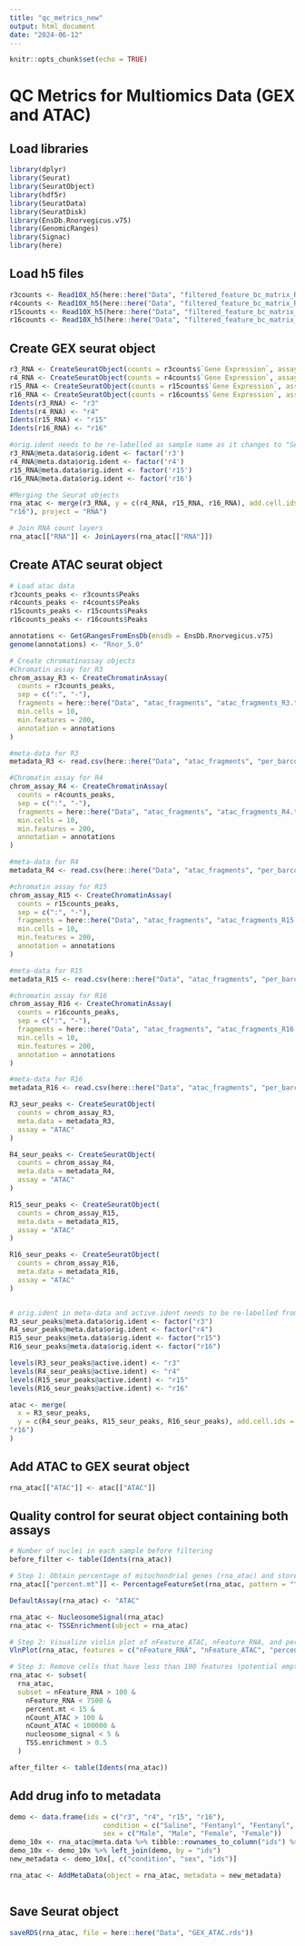 ```yaml
---
title: "qc_metrics_new"
output: html_document
date: "2024-06-12"
---
```


```r
knitr::opts_chunk$set(echo = TRUE)
```

# QC Metrics for Multiomics Data (GEX and ATAC)

## Load libraries 
```r
library(dplyr)
library(Seurat)
library(SeuratObject)
library(hdf5r)
library(SeuratData)
library(SeuratDisk)
library(EnsDb.Rnorvegicus.v75)
library(GenomicRanges)
library(Signac)
library(here)
```

## Load h5 files 
```r
r3counts <- Read10X_h5(here::here("Data", "filtered_feature_bc_matrix_R3.h5"))
r4counts <- Read10X_h5(here::here("Data", "filtered_feature_bc_matrix_R4.h5"))
r15counts <- Read10X_h5(here::here("Data", "filtered_feature_bc_matrix_R15.h5"))
r16counts <- Read10X_h5(here::here("Data", "filtered_feature_bc_matrix_R16.h5"))
```

## Create GEX seurat object 
```r
r3_RNA <- CreateSeuratObject(counts = r3counts$`Gene Expression`, assay = "RNA")
r4_RNA <- CreateSeuratObject(counts = r4counts$`Gene Expression`, assay = "RNA")
r15_RNA <- CreateSeuratObject(counts = r15counts$`Gene Expression`, assay = "RNA")
r16_RNA <- CreateSeuratObject(counts = r16counts$`Gene Expression`, assay = "RNA")
Idents(r3_RNA) <- "r3"
Idents(r4_RNA) <- "r4"
Idents(r15_RNA) <- "r15"
Idents(r16_RNA) <- "r16"

#orig.ident needs to be re-labelled as sample name as it changes to "SeuratProject" 
r3_RNA@meta.data$orig.ident <- factor('r3')
r4_RNA@meta.data$orig.ident <- factor('r4')
r15_RNA@meta.data$orig.ident <- factor('r15')
r16_RNA@meta.data$orig.ident <- factor('r16')

#Merging the Seurat objects
rna_atac <- merge(r3_RNA, y = c(r4_RNA, r15_RNA, r16_RNA), add.cell.ids = c("r3", "r4", "r15", 
"r16"), project = "RNA")

# Join RNA count layers 
rna_atac[["RNA"]] <- JoinLayers(rna_atac[["RNA"]])
```

## Create ATAC seurat object 
```r
# Load atac data 
r3counts_peaks <- r3counts$Peaks
r4counts_peaks <- r4counts$Peaks
r15counts_peaks <- r15counts$Peaks
r16counts_peaks <- r16counts$Peaks

annotations <- GetGRangesFromEnsDb(ensdb = EnsDb.Rnorvegicus.v75)
genome(annotations) <- "Rnor_5.0"

# Create chromatinassay objects 
#Chromatin assay for R3 
chrom_assay_R3 <- CreateChromatinAssay(
  counts = r3counts_peaks,
  sep = c(":", "-"),
  fragments = here::here("Data", "atac_fragments", "atac_fragments_R3.tsv.gz"),
  min.cells = 10, 
  min.features = 200,
  annotation = annotations 
)

#meta-data for R3 
metadata_R3 <- read.csv(here::here("Data", "atac_fragments", "per_barcode_metrics_R3.csv"))

#Chromatin assay for R4 
chrom_assay_R4 <- CreateChromatinAssay(
  counts = r4counts_peaks,
  sep = c(":", "-"),
  fragments = here::here("Data", "atac_fragments", "atac_fragments_R4.tsv.gz"),
  min.cells = 10, 
  min.features = 200,
  annotation = annotations 
)

#meta-data for R4 
metadata_R4 <- read.csv(here::here("Data", "atac_fragments", "per_barcode_metrics_R4.csv"))

#chromatin assay for R15 
chrom_assay_R15 <- CreateChromatinAssay(
  counts = r15counts_peaks,
  sep = c(":", "-"),
  fragments = here::here("Data", "atac_fragments", "atac_fragments_R15.tsv.gz"),
  min.cells = 10, 
  min.features = 200,
  annotation = annotations 
)

#meta-data for R15 
metadata_R15 <- read.csv(here::here("Data", "atac_fragments", "per_barcode_metrics_R15.csv"))

#chromatin assay for R16 
chrom_assay_R16 <- CreateChromatinAssay(
  counts = r16counts_peaks,
  sep = c(":", "-"),
  fragments = here::here("Data", "atac_fragments", "atac_fragments_R16.tsv.gz"),
  min.cells = 10, 
  min.features = 200,
  annotation = annotations 
)

#meta-data for R16 
metadata_R16 <- read.csv(here::here("Data", "atac_fragments", "per_barcode_metrics_R16.csv"))


```

```r
R3_seur_peaks <- CreateSeuratObject(
  counts = chrom_assay_R3,
  meta.data = metadata_R3,
  assay = "ATAC"
)

R4_seur_peaks <- CreateSeuratObject(
  counts = chrom_assay_R4,
  meta.data = metadata_R4,
  assay = "ATAC"
)

R15_seur_peaks <- CreateSeuratObject(
  counts = chrom_assay_R15,
  meta.data = metadata_R15,
  assay = "ATAC"
)

R16_seur_peaks <- CreateSeuratObject(
  counts = chrom_assay_R16,
  meta.data = metadata_R16,
  assay = "ATAC"
)


# orig.ident in meta-data and active.ident needs to be re-labelled from "SeuratProject" to sample name
R3_seur_peaks@meta.data$orig.ident <- factor("r3")
R4_seur_peaks@meta.data$orig.ident <- factor("r4")
R15_seur_peaks@meta.data$orig.ident <- factor("r15")
R16_seur_peaks@meta.data$orig.ident <- factor("r16")

levels(R3_seur_peaks@active.ident) <- "r3"
levels(R4_seur_peaks@active.ident) <- "r4"
levels(R15_seur_peaks@active.ident) <- "r15"
levels(R16_seur_peaks@active.ident) <- "r16"

atac <- merge(
  x = R3_seur_peaks,
  y = c(R4_seur_peaks, R15_seur_peaks, R16_seur_peaks), add.cell.ids = c("r3", "r4", "r15", 
"r16")
)
```

## Add ATAC to GEX seurat object 
```r
rna_atac[["ATAC"]] <- atac[["ATAC"]]
```

## Quality control for seurat object containing both assays 
```r
# Number of nuclei in each sample before filtering 
before_filter <- table(Idents(rna_atac))

# Step 1: Obtain percentage of mitochondrial genes (rna_atac) and store it in meta-data as well as nucleosome signal and TSS enrichement score (atac)
rna_atac[["percent.mt"]] <- PercentageFeatureSet(rna_atac, pattern = "^Mt-")

DefaultAssay(rna_atac) <- "ATAC"  

rna_atac <- NucleosomeSignal(rna_atac)
rna_atac <- TSSEnrichment(object = rna_atac)

# Step 2: Visualize violin plot of nFeature_ATAC, nFeature_RNA, and percent.mt 
VlnPlot(rna_atac, features = c("nFeature_RNA", "nFeature_ATAC", "percent.mt", "TSS.enrichment", "nucleosome_signal"), ncol = 5)

# Step 3: Remove cells that have less than 100 features (potential empty droplet) and more than 7500 features (potential doublet) as well as cells that have more than 15% of mitochondrial genes 
rna_atac <- subset(
  rna_atac, 
  subset = nFeature_RNA > 100 &
    nFeature_RNA < 7500 &
    percent.mt < 15 & 
    nCount_ATAC > 100 &
    nCount_ATAC < 100000 &
    nucleosome_signal < 5 &
    TSS.enrichment > 0.5
  )

after_filter <- table(Idents(rna_atac))
```

## Add drug info to metadata 
```r
demo <- data.frame(ids = c("r3", "r4", "r15", "r16"),
                       condition = c("Saline", "Fentanyl", "Fentanyl", "Saline"), 
                       sex = c("Male", "Male", "Female", "Female"))
demo_10x <- rna_atac@meta.data %>% tibble::rownames_to_column("ids") %>% mutate(ids = gsub("_.*", "", ids))
demo_10x <- demo_10x %>% left_join(demo, by = "ids")
new_metadata <- demo_10x[, c("condition", "sex", "ids")]

rna_atac <- AddMetaData(object = rna_atac, metadata = new_metadata)



```

## Save Seurat object 
```r
saveRDS(rna_atac, file = here::here("Data", "GEX_ATAC.rds"))
```


